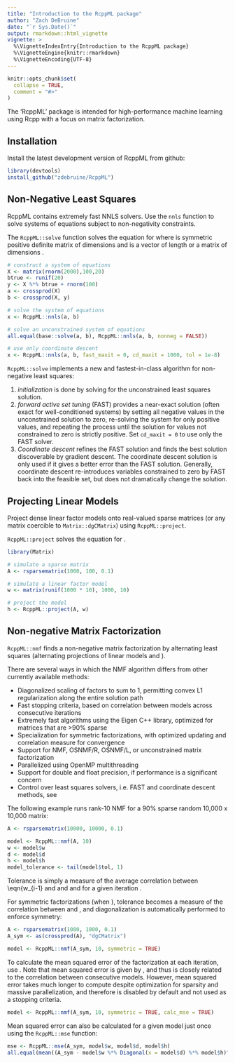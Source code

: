 ---
title: "Introduction to the RcppML package"
author: "Zach DeBruine"
date: "`r Sys.Date()`"
output: rmarkdown::html_vignette
vignette: >
  %\VignetteIndexEntry{Introduction to the RcppML package}
  %\VignetteEngine{knitr::rmarkdown}
  %\VignetteEncoding{UTF-8}
---

```{r setup, include = FALSE}
knitr::opts_chunk$set(
  collapse = TRUE,
  comment = "#>"
)
```

The 'RcppML' package is intended for high-performance machine learning using Rcpp with a focus on matrix factorization.

## Installation

Install the latest development version of RcppML from github:

```{R, eval = FALSE}
library(devtools)
install_github("zdebruine/RcppML")
```

## Non-Negative Least Squares

RcppML contains extremely fast NNLS solvers. Use the `nnls` function to solve systems of equations subject to non-negativity constraints.

The `RcppML::solve` function solves the equation \eqn{ax = b} for \eqn{x} where \eqn{a} is symmetric positive definite matrix of dimensions \eqn{m x m} and \eqn{b} is a vector of length \eqn{m} or a matrix of dimensions \eqn{m x n}.

```{R}
# construct a system of equations
X <- matrix(rnorm(2000),100,20)
btrue <- runif(20)
y <- X %*% btrue + rnorm(100)
a <- crossprod(X)
b <- crossprod(X, y)

# solve the system of equations
x <- RcppML::nnls(a, b)

# solve an unconstrained system of equations
all.equal(base::solve(a, b), RcppML::nnls(a, b, nonneg = FALSE))

# use only coordinate descent
x <- RcppML::nnls(a, b, fast_maxit = 0, cd_maxit = 1000, tol = 1e-8)
```

`RcppML::solve` implements a new and fastest-in-class algorithm for non-negative least squares:

1. *initialization* is done by solving for the unconstrained least squares solution.
2. *forward active set tuning* (FAST) provides a near-exact solution (often exact for well-conditioned systems) by setting all negative values in the unconstrained solution to zero, re-solving the system for only positive values, and repeating the process until the solution for values not constrained to zero is strictly positive. Set `cd_maxit = 0` to use only the FAST solver.
3. *Coordinate descent* refines the FAST solution and finds the best solution discoverable by gradient descent. The coordinate descent solution is only used if it gives a better error than the FAST solution. Generally, coordinate descent re-introduces variables constrained to zero by FAST back into the feasible set, but does not dramatically change the solution.

## Projecting Linear Models

Project dense linear factor models onto real-valued sparse matrices (or any matrix coercible to `Matrix::dgCMatrix`) using `RcppML::project`. 

`RcppML::project` solves the equation \eqn{A = WH} for \eqn{H}.

```{R}
library(Matrix)

# simulate a sparse matrix
A <- rsparsematrix(1000, 100, 0.1)

# simulate a linear factor model
w <- matrix(runif(1000 * 10), 1000, 10)

# project the model
h <- RcppML::project(A, w)
```

## Non-negative Matrix Factorization

`RcppML::nmf` finds a non-negative matrix factorization by alternating least squares (alternating projections of linear models \eqn{w} and \eqn{h}).

There are several ways in which the NMF algorithm differs from other currently available methods:

* Diagonalized scaling of factors to sum to 1, permitting convex L1 regularization along the entire solution path
* Fast stopping criteria, based on correlation between models across consecutive iterations
* Extremely fast algorithms using the Eigen C++ library, optimized for matrices that are >90% sparse
* Specialization for symmetric factorizations, with optimized updating and correlation measure for convergence
* Support for NMF, OSNMF/R, OSNMF/L, or unconstrained matrix factorization
* Parallelized using OpenMP multithreading
* Support for double and float precision, if performance is a significant concern
* Control over least squares solvers, i.e. FAST and coordinate descent methods, see \code{\link{nnls}}

The following example runs rank-10 NMF for a 90% sparse random 10,000 x 10,000 matrix:

```{R}
A <- rsparsematrix(10000, 10000, 0.1)

model <- RcppML::nmf(A, 10)
w <- model$w
d <- model$d
h <- model$h
model_tolerance <- tail(model$tol, 1)
```

Tolerance is simply a measure of the average correlation between \eqn{w_{i-1} and \eqn{w_i} and \eqn{h_{i-1}} and \eqn{h_i} for a given iteration \eqn{i}.

For symmetric factorizations (when \code{symmetric = TRUE}), tolerance becomes a measure of the correlation between \eqn{w_i} and \eqn{h_i}, and diagonalization is automatically performed to enforce symmetry:

```{R}
A <- rsparsematrix(1000, 1000, 0.1)
A_sym <- as(crossprod(A), "dgCMatrix")

model <- RcppML::nmf(A_sym, 10, symmetric = TRUE)
```

To calculate the mean squared error of the factorization at each iteration, use \code{calc_mse = TRUE}. Note that mean squared error is given by \deqn{\sum{(A - WH)^2}}, and thus is closely related to the correlation between consecutive models. However, mean squared error takes much longer to compute despite optimization for sparsity and massive parallelization, and therefore is disabled by default and not used as a stopping criteria.

```{R}
model <- RcppML::nmf(A_sym, 10, symmetric = TRUE, calc_mse = TRUE)
```

Mean squared error can also be calculated for a given model just once using the `RcppML::mse` function:

```{R}
mse <- RcppML::mse(A_sym, model$w, model$d, model$h)
all.equal(mean((A_sym - model$w %*% Diagonal(x = model$d) %*% model$h)^2), mse, tolerance = 1e-5)
```

